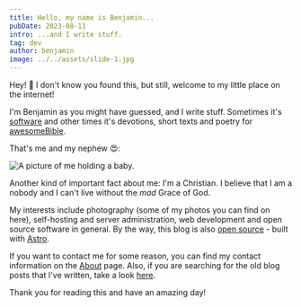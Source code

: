 ```yaml
---
title: Hello, my name is Benjamin...
pubDate: 2023-08-11
intro: ...and I write stuff.
tag: dev
author: benjamin
image: ../../assets/slide-1.jpg
---
```


Hey! 👋 I don't know you found this, but still, welcome to my little place on the internet!

I'm Benjamin as you might have guessed, and I write stuff. Sometimes it's [software](https://github.com/benjaminwolkchen) and other times it's devotions, short texts and poetry for [awesomeBible](https://awesomebible.de).

That's me and my nephew 😍:

<Image src={me} width={300} height={300} alt="A picture of me holding a baby." />

Another kind of important fact about me: I'm a Christian. I believe that I am a nobody and I can't live without the *mad* Grace of God.

My interests include photography (some of my photos you can find on here), self-hosting and server administration, web development and open source software in general. By the way, this blog is also [open source](https://github.com/benjaminwolkchen/astro-blog) - built with [Astro](https://astro.build).

If you want to contact me for some reason, you can find my contact information on the [About](/about) page. Also, if you are searching for the old blog posts that I've written, take a look [here](https://old.bendaha.eu.org).

Thank you for reading this and have an amazing day!